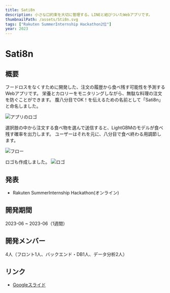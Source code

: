 ```yaml
---
title: Sati8n
description: 小さな口約束を大切に管理する。LINEと結びついたWebアプリです。
thumbnailPath: /assets/Sti8n.svg
tags: ["Rakuten SummerInternship Hackathon2位"]
year: 2023
---
```


# Sati8n

## 概要

フードロスをなくすために開発した、注文の履歴から食べ残す可能性を予測するWebアプリです。
栄養とカロリーをモニタリングしながら、無駄な料理の注文を防ぐことができます。
腹八分目でOK！を伝えるための名前として「Sati8n」と命名しました。

![アプリのロゴ](https://i.gyazo.com/f64a2a9289f758bf478d975e277742ec.png)

選択肢の中から注文する食べ物を選んで送信すると、LightGBMのモデルが食べ残す確率を出力します。
ユーザーはそれを元に、八分目で食べ終わる用調節します。

![フロー](https://i.gyazo.com/ec159ee236195b2eed6313b592c10e00.png)

ロゴも作成しました。
![ロゴ](https://i.gyazo.com/20bab65d122063b00fa396c5d4cbcd8e.png)

## 発表
- Rakuten SummerInternship Hackathon(オンライン)

## 開発期間
2023-06 ~ 2023-06（1週間）

## 開発メンバー
4人（フロント1人、バックエンド・DB1人、データ分析2人）

## リンク
- [Googleスライド](https://docs.google.com/presentation/d/1I3brB_ZJLNo5Nzd2am8oLvHlA_xLR1IeXBVuKB8QQ9k/edit?usp=sharing)
